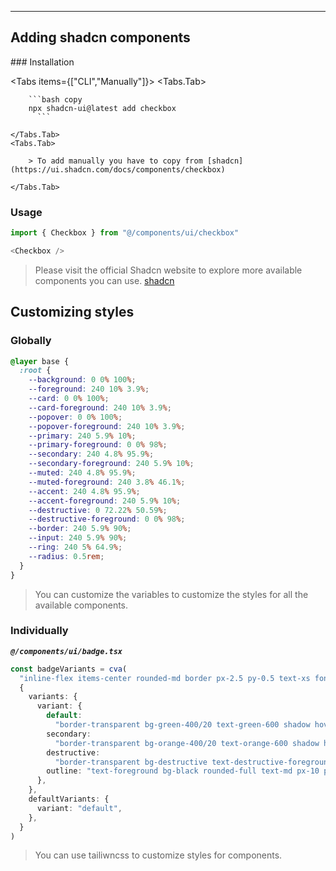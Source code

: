 

<Heading title="Components" description="Create custom reusable components as well as install shadcn components." />

---


## Adding shadcn components

<Steps>
### Installation

<Tabs items={["CLI","Manually"]}>
    <Tabs.Tab>

        ```bash copy
        npx shadcn-ui@latest add checkbox
          ```
          
    </Tabs.Tab>
    <Tabs.Tab>

        > To add manually you have to copy from [shadcn](https://ui.shadcn.com/docs/components/checkbox)

    </Tabs.Tab>
</Tabs>


### Usage

```typescript copy
import { Checkbox } from "@/components/ui/checkbox"
```

```typescript copy
<Checkbox />
```
> Please visit the official Shadcn website to explore more available components you can use. [shadcn](https://ui.shadcn.com/docs)

</Steps>

## Customizing styles

### Globally
```css copy
@layer base {
  :root {
    --background: 0 0% 100%;
    --foreground: 240 10% 3.9%;
    --card: 0 0% 100%;
    --card-foreground: 240 10% 3.9%;
    --popover: 0 0% 100%;
    --popover-foreground: 240 10% 3.9%;
    --primary: 240 5.9% 10%;
    --primary-foreground: 0 0% 98%;
    --secondary: 240 4.8% 95.9%;
    --secondary-foreground: 240 5.9% 10%;
    --muted: 240 4.8% 95.9%;
    --muted-foreground: 240 3.8% 46.1%;
    --accent: 240 4.8% 95.9%;
    --accent-foreground: 240 5.9% 10%;
    --destructive: 0 72.22% 50.59%;
    --destructive-foreground: 0 0% 98%;
    --border: 240 5.9% 90%;
    --input: 240 5.9% 90%;
    --ring: 240 5% 64.9%;
    --radius: 0.5rem;
  }
}
```
> You can customize the variables to customize the styles for all the available components.

### Individually

***`@/components/ui/badge.tsx`***

```typescript copy
const badgeVariants = cva(
  "inline-flex items-center rounded-md border px-2.5 py-0.5 text-xs font-semibold transition-colors focus:outline-none focus:ring-2 focus:ring-ring focus:ring-offset-2",
  {
    variants: {
      variant: {
        default:
          "border-transparent bg-green-400/20 text-green-600 shadow hover:bg-primary/80",
        secondary:
          "border-transparent bg-orange-400/20 text-orange-600 shadow hover:bg-secondary/80",
        destructive:
          "border-transparent bg-destructive text-destructive-foreground shadow hover:bg-destructive/80",
        outline: "text-foreground bg-black rounded-full text-md px-10 py-1",
      },
    },
    defaultVariants: {
      variant: "default",
    },
  }
)
```
> You can use tailiwncss to customize styles for components.
